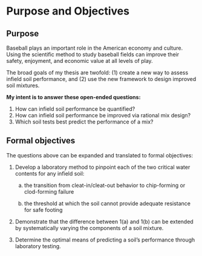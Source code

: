 # Purpose and Objectives {#purpose-and-objectives}

## Purpose {#purpose}

Baseball plays an important role in the American economy and culture. Using the scientific method to study baseball fields can improve their safety, enjoyment, and economic value at all levels of play. 

The broad goals of my thesis are twofold: (1) create a new way to assess infield soil performance, and (2) use the new framework to design improved soil mixtures. 

**My intent is to answer these open-ended questions:**

1. How can infield soil performance be quantified?
2. How can infield soil performance be improved via rational mix design?
3. Which soil tests best predict the performance of a mix?

## Formal objectives {#objectives}

The questions above can be expanded and translated to formal objectives:

1) Develop a laboratory method to pinpoint each of the two critical water contents for any infield soil:
    
    a) the transition from cleat-in/cleat-out behavior to chip-forming or clod-forming failure
    
    b) the threshold at which the soil cannot provide adequate resistance for safe footing
    
2) Demonstrate that the difference between 1(a) and 1(b) can be extended by systematically varying the components of a soil mixture. 

3) Determine the optimal means of predicting a soil's performance through laboratory testing.


